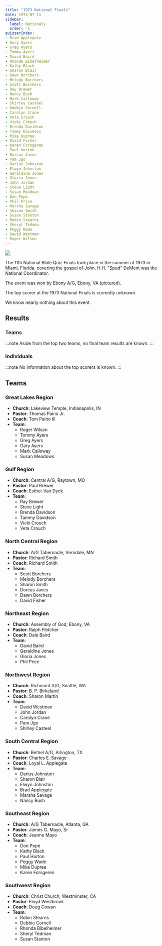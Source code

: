 ```yaml
---
title: "1973 National Finals"
date: 1973-07-11
sidebar:
  label: Nationals
  order: -1
quizzerIndex:
- Brad Applegate
- Gary Ayers
- Greg Ayers
- Tommy Ayers
- David Baird
- Rhonda Bibelheimer
- Kathy Black
- Sharon Blair
- Dawn Borchers
- Melody Borchers
- Scott Borchers
- Ray Brewer
- Nancy Bush
- Mark Calloway
- Shirley Casteel
- Debbie Cornell
- Carolyn Crane
- Veta Crouch
- Vicki Crouch
- Brenda Davidson
- Tammy Davidson
- Mike Dupree
- David Fisher
- Karen Forsgeren
- Paul Horton
- Dorcas Javes
- Pam Jgo
- Darius Johnston
- Elwyn Johnston
- Geraldine Jones
- Gloria Jones
- John Jordan
- Steve Light
- Susan Meadows
- Don Pope
- Phil Price
- Marsha Savage
- Sharon Smith
- Susan Stanton
- Robin Stearns
- Sheryl Tedman
- Peggy Wade
- David Westman
- Roger Wilson
---
```


![](/assets/1973/VA-Ebony.jpg)

The 11th National Bible Quiz Finals took place in the summer of 1973 in Miami, Florida. covering the gospel of John. H.H. "Spud" DeMent was the National Coordinator.

The event was won by Ebony A/G, Ebony, VA (pictured).

The top scorer at the 1973 National Finals is currently unknown.

We know nearly nothing about this event.

## Results

### Teams

:::note
Aside from the top two teams, no final team results are known.
:::

### Individuals

:::note
No information about the top scorers is known.
:::

## Teams

### Great Lakes Region

* **Church**: Lakeview Temple, Indianapolis, IN
* **Pastor**: Thomas Paino Jr.
* **Coach**: Tom Paino III
* **Team**:
    * Roger Wilson
    * Tommy Ayers
    * Greg Ayers
    * Gary Ayers
    * Mark Calloway
    * Susan Meadows

### Gulf Region

* **Church**: Central A/G, Raytown, MO
* **Pastor**: Paul Brewer
* **Coach**: Esther Van Dyck
* **Team**:
    * Ray Brewer
    * Steve Light
    * Brenda Davidson
    * Tammy Davidson
    * Vicki Crouch
    * Veta Crouch

### North Central Region

* **Church**: A/G Tabernacle, Verndale, MN
* **Pastor**: Richard Smith
* **Coach**: Richard Smith
* **Team**:
    * Scott Borchers
    * Melody Borchers
    * Sharon Smith
    * Dorcas Javes
    * Dawn Borchers
    * David Fisher

### Northeast Region

* **Church**: Assembly of God, Ebony, VA
* **Pastor**: Ralph Fletcher
* **Coach**: Dale Baird
* **Team**:
    * David Baird
    * Geraldine Jones
    * Gloria Jones
    * Phil Price

### Northwest Region

* **Church**: Richmont A/G, Seattle, WA
* **Pastor**: B. P. Birkeland
* **Coach**: Sharon Martin
* **Team**:
    * David Westman
    * John Jordan
    * Carolyn Crane
    * Pam Jgo
    * Shirley Casteel

### South Central Region

* **Church**: Bethel A/G, Arlington, TX
* **Pastor**: Charles E. Savage
* **Coach**: Loyal L. Applegate
* **Team**:
    * Darius Johnston
    * Sharon Blair
    * Elwyn Johnston
    * Brad Applegate
    * Marsha Savage
    * Nancy Bush

### Southeast Region

* **Church**: A/G Tabernacle, Atlanta, GA
* **Pastor**: James G. Mayo, Sr
* **Coach**: Jeanne Mayo
* **Team**:
    * Don Pope
    * Kathy Black
    * Paul Horton
    * Peggy Wade
    * Mike Dupree
    * Karen Forsgeren

### Southwest Region

* **Church**: Christ Church, Westminster, CA
* **Pastor**: Floyd Westbrook
* **Coach**: Doug Cowan
* **Team**:
    * Robin Stearns
    * Debbie Cornell
    * Rhonda Bibelheimer
    * Sheryl Tedman
    * Susan Stanton

